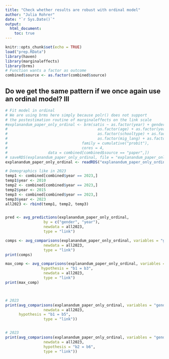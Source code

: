 ```yaml
---
title: "Check whether results are robust with ordinal model"
author: "Julia Rohrer"
date: "`r Sys.Date()`"
output: 
  html_document:
    toc: true
---
```


```r
knitr::opts_chunk$set(echo = TRUE)
load("prep.RData")
library(haven)
library(marginaleffects)
library(brms)
# Function wants a factor as outcome
combined$source <- as.factor(combined$source)

```

## Do we get the same pattern if we once again use an ordinal model? lll

```r

# Fit model in ordinal
# We are using brms here simply because polr() does not support
# the postestimation routine of marginaleffects on the link scale
#explanandum_paper_only_ordinal <- brm(satis ~ as.factor(year) + gender + as.factor(year):gender +
#                                        as.factor(age) + as.factor(year):as.factor(age) + gender:as.factor(age) + as.factor(year):gender:as.factor(age) +
#                                        as.factor(schooltype) + as.factor(year):as.factor(schooltype) + gender:as.factor(schooltype) + as.factor(year):gender:as.factor(schooltype) +
#                                        as.factor(mig_lang) + as.factor(year):as.factor(mig_lang) + gender:as.factor(mig_lang) + as.factor(year):gender:as.factor(mig_lang), 
#                                 family = cumulative("probit"),
#                                 cores = 4,
#                  data = combined[combined$source == "paper",])
# saveRDS(explanandum_paper_only_ordinal, file = "explanandum_paper_only_ordinal")
explanandum_paper_only_ordinal <- readRDS("explanandum_paper_only_ordinal")

# Demographics like in 2023
temp1 <- combined[combined$year == 2023,]
temp1$year <- 2010
temp2 <- combined[combined$year == 2023,]
temp2$year <- 2015
temp3 <- combined[combined$year == 2023,]
temp3$year <- 2023
all2023 <- rbind(temp1, temp2, temp3)


pred <- avg_predictions(explanandum_paper_only_ordinal,
                 by = c("gender", "year"),
                 newdata = all2023,
                 type = "link")

comps <- avg_comparisons(explanandum_paper_only_ordinal, variables = "gender", by = "year",
                 newdata = all2023,
                 type = "link")
print(comps)

max_comp <- avg_comparisons(explanandum_paper_only_ordinal, variables = "gender", by = "year",
                hypothesis = "b1 = b3",
                 newdata = all2023,
                 type = "link")
print(max_comp)



# 2023
print(avg_comparisons(explanandum_paper_only_ordinal, variables = "gender", by = c("year", "mig_lang"),
                 newdata = all2023,
      hypothesis = "b1 = b5",
                 type = "link"))


# 2023
print(avg_comparisons(explanandum_paper_only_ordinal, variables = "gender", by = c("year", "mig_lang"),
                 newdata = all2023,
                 hypothesis = "b2 = b6",
                 type = "link"))
```






